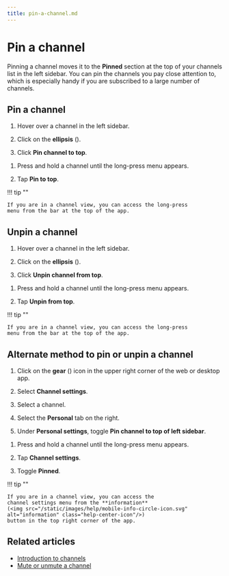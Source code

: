 ```yaml
---
title: pin-a-channel.md
---
```


# Pin a channel

Pinning a channel moves it to the **Pinned** section at the top of your channels
list in the left sidebar. You can pin the channels you pay close attention to,
which is especially handy if you are subscribed to a large number of channels.

## Pin a channel

<Tabs>
<TabItem label="desktop-web">

1. Hover over a channel in the left sidebar.

1. Click on the **ellipsis** (<i class="zulip-icon zulip-icon-more-vertical"></i>).




1. Click **Pin channel to top**.

</TabItem>
<TabItem label="mobile">

1. Press and hold a channel until the long-press menu appears.




1. Tap **Pin to top**.


!!! tip ""

    If you are in a channel view, you can access the long-press
    menu from the bar at the top of the app.

</TabItem>
</Tabs>

## Unpin a channel

<Tabs>
<TabItem label="desktop-web">

1. Hover over a channel in the left sidebar.

1. Click on the **ellipsis** (<i class="zulip-icon zulip-icon-more-vertical"></i>).




1. Click **Unpin channel from top**.

</TabItem>
<TabItem label="mobile">

1. Press and hold a channel until the long-press menu appears.




1. Tap **Unpin from top**.


!!! tip ""

    If you are in a channel view, you can access the long-press
    menu from the bar at the top of the app.

</TabItem>
</Tabs>

## Alternate method to pin or unpin a channel

<Tabs>
<TabItem label="desktop-web">

1. Click on the **gear** (<i class="zulip-icon zulip-icon-gear"></i>) icon in
   the upper right corner of the web or desktop app.

1. Select **<i class="zulip-icon zulip-icon-hash"></i> Channel settings**.



1. Select a channel.


1. Select the **Personal** tab on the right.




1. Under **Personal settings**, toggle **Pin channel to top of left sidebar**.

</TabItem>
<TabItem label="mobile">

1. Press and hold a channel until the long-press menu appears.




1. Tap **Channel settings**.

1. Toggle **Pinned**.


!!! tip ""

    If you are in a channel view, you can access the
    channel settings menu from the **information**
    (<img src="/static/images/help/mobile-info-circle-icon.svg" alt="information" class="help-center-icon"/>)
    button in the top right corner of the app.

</TabItem>
</Tabs>

## Related articles

* [Introduction to channels](/help/introduction-to-channels)
* [Mute or unmute a channel](/help/mute-a-channel)


